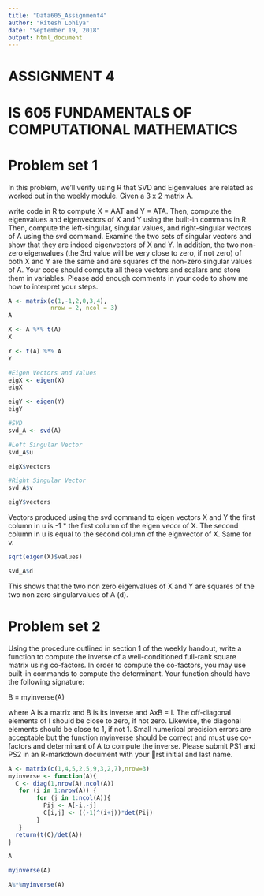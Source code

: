 ```yaml
---
title: "Data605_Assignment4"
author: "Ritesh Lohiya"
date: "September 19, 2018"
output: html_document
---
```


#                             ASSIGNMENT 4

#           IS 605 FUNDAMENTALS OF COMPUTATIONAL MATHEMATICS

#                            Problem set 1
 
In this problem, we'll verify using R that SVD and Eigenvalues are related as worked out in the weekly module. Given a 3 x 2 matrix A.

write code in R to compute X = AAT and Y = ATA. Then, compute the eigenvalues and eigenvectors of X and Y using the built-in commans in R. Then, compute the left-singular, singular values, and right-singular vectors of A using the svd command. Examine the two sets of singular vectors and show that they are indeed
eigenvectors of X and Y. In addition, the two non-zero eigenvalues (the 3rd value will be very close to zero, if not zero) of both X and Y are the same and are squares of the non-zero singular values of A. Your code should compute all these vectors and scalars and store them in variables. Please add enough comments in your code to show me how to interpret your steps.

```r
A <- matrix(c(1,-1,2,0,3,4),
            nrow = 2, ncol = 3)
A
```

```r
X <- A %*% t(A)
X
```

```r
Y <- t(A) %*% A
Y
```

```r
#Eigen Vectors and Values 
eigX <- eigen(X)
eigX
```

```r
eigY <- eigen(Y)
eigY
```

```r
#SVD  
svd_A <- svd(A)
```

```r
#Left Singular Vector
svd_A$u
```

```r
eigX$vectors
```

```r
#Right Singular Vector
svd_A$v
```

```r
eigY$vectors
```

Vectors produced using the svd command to eigen vectors X and Y the first column in u is -1 * the first column of the eigen vecor of X. The second column in u is equal to the second column of the eignvector of X. Same for v.

```r
sqrt(eigen(X)$values)
```


```r
svd_A$d
```

This shows that the two non zero eigenvalues of X and Y are squares of the two non zero singularvalues of A (d).


#                            Problem set 2

Using the procedure outlined in section 1 of the weekly handout, write a function to compute the inverse of a well-conditioned full-rank square matrix using co-factors. In order to compute the co-factors, you may use built-in commands to compute the determinant. Your function should have the following signature:

B = myinverse(A)

where A is a matrix and B is its inverse and AxB = I. The off-diagonal elements of I should be close to zero, if not zero. Likewise, the diagonal elements should be close to 1, if not 1. Small numerical precision errors are acceptable but the function myinverse should be correct and must use co-factors and determinant of A to compute the inverse. Please submit PS1 and PS2 in an R-markdown document with your rst initial and last name.

```r
A <- matrix(c(1,4,5,2,5,9,3,2,7),nrow=3)
myinverse <- function(A){
  C <- diag(1,nrow(A),ncol(A))
   for (i in 1:nrow(A)) { 
        for (j in 1:ncol(A)){ 
          Pij <- A[-i,-j]
          C[i,j] <- ((-1)^(i+j))*det(Pij)
        }
   }
  return(t(C)/det(A))
}

A
```

```r
myinverse(A)
```

```r
A%*%myinverse(A)
```